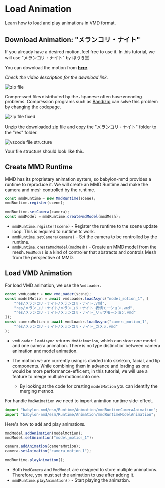 # Load Animation

Learn how to load and play animations in VMD format.

## Download Animation: "メランコリ・ナイト"

If you already have a desired motion, feel free to use it. In this tutorial, we will use "メランコリ・ナイト" by ほうき堂

You can download the motion from **[here](https://www.nicovideo.jp/watch/sm41164308)**.

*Check the video description for the download link.*

![zip file](image.png)

Compressed files distributed by the Japanese often have encoding problems. Compression programs such as [Bandizip](https://en.bandisoft.com/bandizip/) can solve this problem by changing the codepage.

![zIp file fixed](image-1.png)

Unzip the downloaded zip file and copy the "メランコリ・ナイト" folder to the "res" folder.

![vscode file structure](image-2.png)

Your file structure should look like this.

## Create MMD Runtime

MMD has its proprietary animation system, so babylon-mmd provides a runtime to reproduce it. We will create an MMD Runtime and make the camera and mesh controlled by the runtime.

```typescript title="src/sceneBuilder.ts"
const mmdRuntime = new MmdRuntime(scene);
mmdRuntime.register(scene);

mmdRuntime.setCamera(camera);
const mmdModel = mmdRuntime.createMmdModel(mmdMesh);
```

- `mmdRuntime.register(scene)` - Register the runtime to the scene update loop. This is required to runtime to work.
- `mmdRuntime.setCamera(camera)` - Set the camera to be controlled by the runtime.
- `mmdRuntime.createMmdModel(mmdMesh)` - Create an MMD model from the mesh. `MmdModel` is a kind of controller that abstracts and controls Mesh from the perspective of MMD.

## Load VMD Animation

For load VMD animation, we use the `VmdLoader`.

```typescript title="src/sceneBuilder.ts"
const vmdLoader = new VmdLoader(scene);
const modelMotion = await vmdLoader.loadAsync("model_motion_1", [
    "res/メランコリ・ナイト/メランコリ・ナイト.vmd",
    "res/メランコリ・ナイト/メランコリ・ナイト_表情モーション.vmd",
    "res/メランコリ・ナイト/メランコリ・ナイト_リップモーション.vmd"
]);
const cameraMotion = await vmdLoader.loadAsync("camera_motion_1",
    "res/メランコリ・ナイト/メランコリ・ナイト_カメラ.vmd"
);
```

- `vmdLoader.loadAsync` returns `MmdAnimation`, which can store one model and one camera animation. There is no type distinction between camera animation and model animation.

- The motion we are currently using is divided into skeleton, facial, and lip components. While combining them in advance and loading as one would be more performance-efficient, in this tutorial, we will use a feature to merge multiple motions into one.
    - By looking at the code for creating `modelMotion` you can identify the merging method.

For handle `MmdAnimation` we need to import animtion runtime side-effect.

```typescript title="src/sceneBuilder.ts"
import "babylon-mmd/esm/Runtime/Animation/mmdRuntimeCameraAnimation";
import "babylon-mmd/esm/Runtime/Animation/mmdRuntimeModelAnimation";
```

Here's how to add and play animations.

```typescript title="src/sceneBuilder.ts"
mmdModel.addAnimation(modelMotion);
mmdModel.setAnimation("model_motion_1");

camera.addAnimation(cameraMotion);
camera.setAnimation("camera_motion_1");

mmdRuntime.playAnimation();
```

- Both `MmdCamera` and `MmdModel` are designed to store multiple animations. Therefore, you must set the animation to use after adding it.
- `mmdRuntime.playAnimation()` - Start playing the animation.


<ReactPlayer
    url={ResultVideo}
    controls={true}
    width="100%"
    height="100%"/>
